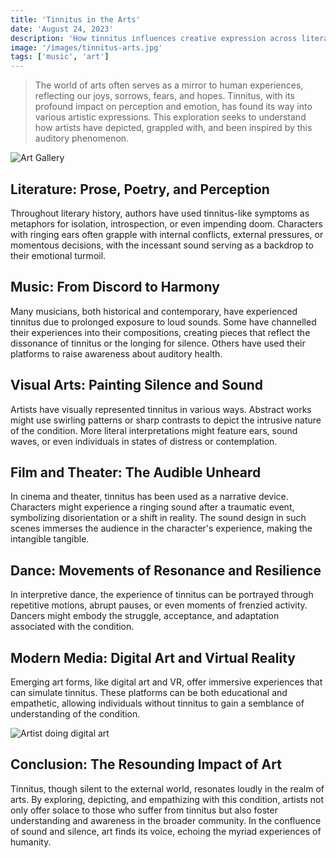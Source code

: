 ```yaml
---
title: 'Tinnitus in the Arts'
date: 'August 24, 2023'
description: 'How tinnitus influences creative expression across literature, music, and visual arts, forming a unique symphony of perception.'
image: '/images/tinnitus-arts.jpg'
tags: ['music', 'art']
---
```


<Blockquote>
  The world of arts often serves as a mirror to human experiences, reflecting
  our joys, sorrows, fears, and hopes. Tinnitus, with its profound impact on
  perception and emotion, has found its way into various artistic expressions.
  This exploration seeks to understand how artists have depicted, grappled with,
  and been inspired by this auditory phenomenon.
</Blockquote>

<Image src="/images/tinnitus-arts.jpg" alt="Art Gallery" />

## <Highlighter>Literature: Prose, Poetry, and Perception</Highlighter>

Throughout literary history, authors have used tinnitus-like symptoms as metaphors for isolation, introspection, or even impending doom. Characters with ringing ears often grapple with internal conflicts, external pressures, or momentous decisions, with the incessant sound serving as a backdrop to their emotional turmoil.

<AdComponent />

## <Highlighter>Music: From Discord to Harmony</Highlighter>

Many musicians, both historical and contemporary, have experienced tinnitus due to prolonged exposure to loud sounds. Some have channelled their experiences into their compositions, creating pieces that reflect the dissonance of tinnitus or the longing for silence. Others have used their platforms to raise awareness about auditory health.

## <Highlighter>Visual Arts: Painting Silence and Sound</Highlighter>

Artists have visually represented tinnitus in various ways. Abstract works might use swirling patterns or sharp contrasts to depict the intrusive nature of the condition. More literal interpretations might feature ears, sound waves, or even individuals in states of distress or contemplation.

## <Highlighter>Film and Theater: The Audible Unheard</Highlighter>

In cinema and theater, tinnitus has been used as a narrative device. Characters might experience a ringing sound after a traumatic event, symbolizing disorientation or a shift in reality. The sound design in such scenes immerses the audience in the character's experience, making the intangible tangible.

<AdComponent />

## <Highlighter>Dance: Movements of Resonance and Resilience</Highlighter>

In interpretive dance, the experience of tinnitus can be portrayed through repetitive motions, abrupt pauses, or even moments of frenzied activity. Dancers might embody the struggle, acceptance, and adaptation associated with the condition.

## <Highlighter>Modern Media: Digital Art and Virtual Reality</Highlighter>

Emerging art forms, like digital art and VR, offer immersive experiences that can simulate tinnitus. These platforms can be both educational and empathetic, allowing individuals without tinnitus to gain a semblance of understanding of the condition.

<Image src="/images/digital-art.jpg" alt="Artist doing digital art" />

## <Highlighter>Conclusion: The Resounding Impact of Art</Highlighter>

Tinnitus, though silent to the external world, resonates loudly in the realm of arts. By exploring, depicting, and empathizing with this condition, artists not only offer solace to those who suffer from tinnitus but also foster understanding and awareness in the broader community. In the confluence of sound and silence, art finds its voice, echoing the myriad experiences of humanity.

<AdComponent />
